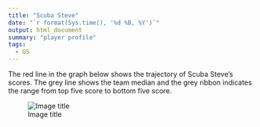 ```yaml
---
title: "Scuba Steve"
date: "`r format(Sys.time(), '%d %B, %Y')`"
output: html_document
summary: "player profile"
tags:
  - GS
---
```


The red line in the graph below shows the trajectory of Scuba Steve's scores. The grey line shows the team median and the grey ribbon indicates the range from top five score to bottom five score.

![Image title](ScubaSteve.jpg)
